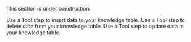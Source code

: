 <Warning>This section is under construction.</Warning>

<Columns cols={2}>
  <Card href="/tool/tool-steps/knowledge/insert-knowledge" title="Insert Knowledge">
    Use a Tool step to insert data to your knowledge table.
  </Card>
  <Card href="/tool/tool-steps/knowledge/delete-knowledge" title="Delete Knowledge">
    Use a Tool step to delete data from your knowledge table.
  </Card>
  <Card href="/tool/tool-steps/knowledge/update-knowledge" title="Update Knowledge">
    Use a Tool step to update data in your knowledge table.
  </Card>
</Columns>
